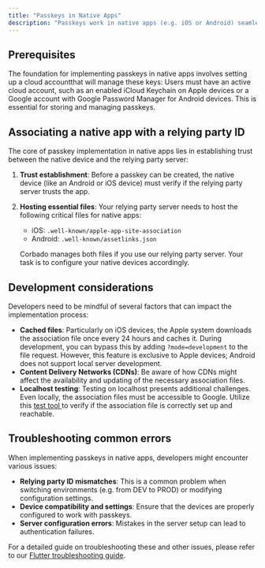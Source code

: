 ```yaml
---
title: "Passkeys in Native Apps"
description: "Passkeys work in native apps (e.g. iOS or Android) seamlessly."
---
```


## Prerequisites

The foundation for implementing passkeys in native apps involves setting up a cloud accountthat will manage these keys: Users must have an active cloud account, such as an enabled iCloud Keychain on Apple devices or a Google account with Google Password Manager for Android devices. This is essential for storing and managing passkeys.

## Associating a native app with a relying party ID

The core of passkey implementation in native apps lies in establishing trust between the native device and the relying party server:

1. **Trust establishment**: Before a passkey can be created, the native device (like an Android or iOS device) must verify if the relying party server trusts the app.
2. **Hosting essential files**: Your relying party server needs to host the following critical files for native apps:

    - iOS: `.well-known/apple-app-site-association`
    - Android: `.well-known/assetlinks.json`

    Corbado manages both files if you use our relying party server. Your task is to configure your native devices accordingly.

## Development considerations

Developers need to be mindful of several factors that can impact the implementation process:

-   **Cached files**: Particularly on iOS devices, the Apple system downloads the association file once every 24 hours and caches it. During development, you can bypass this by adding `?mode=development` to the file request. However, this feature is exclusive to Apple devices; Android does not support local server development.
-   **Content Delivery Networks (CDNs)**: Be aware of how CDNs might affect the availability and updating of the necessary association files.
-   **Localhost testing**: Testing on localhost presents additional challenges. Even locally, the association files must be accessible to Google. Utilize this [test tool ](https://developers.google.com/digital-asset-links/tools/generator)to verify if the association file is correctly set up and reachable.

## Troubleshooting common errors

When implementing passkeys in native apps, developers might encounter various issues:

-   **Relying party ID mismatches**: This is a common problem when switching environments (e.g. from DEV to PROD) or modifying configuration settings.
-   **Device compatibility and settings**: Ensure that the devices are properly configured to work with passkeys.
-   **Server configuration errors**: Mistakes in the server setup can lead to authentication failures.

For a detailed guide on troubleshooting these and other issues, please refer to our [Flutter troubleshooting guide](https://github.com/corbado/flutter-passkeys/tree/main/packages/passkeys/passkeys#troubleshooting).
